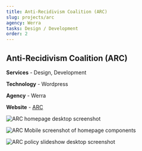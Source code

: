 ```yaml
---
title: Anti-Recidivism Coalition (ARC)
slug: projects/arc
agency: Werra
tasks: Design / Development
order: 2
---
```


<div class="intro">

## Anti-Recidivism Coalition (ARC)

**Services** - Design, Development 

**Technology** - Wordpress

**Agency** - Werra

**Website** - <a href="https://antirecidivism.org/" target="_blank" rel="noreferrer noopener">ARC</a>

</div>

<div class="images images__cols">

<div class="images__elm">

![ARC homepage desktop screenshot](./images/arc-homepage-desktop.jpg)

</div>
<div class="images__elm">

![ARC Mobile screenshot of homepage components](./images/arc-homepage-mobile-01.jpg) 

</div>

</div>

<div class="images images__cols">

<div class="images__elm">

![ARC policy slideshow desktop screenshot](./images/arc-homepage-desktop-02.jpg)

</div>


</div>